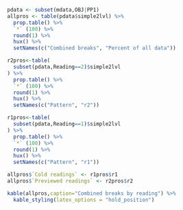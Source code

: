 
```r
pdata <- subset(mdata,OBJ|PP1)
allpros <- table(pdata$simple2lvl) %>%
  prop.table() %>% 
  `*` (100) %>%
  round(1) %>%
  hux() %>%
  setNames(c("Combined breaks", "Percent of all data"))

r2pros<-table(
  subset(pdata,Reading==2)$simple2lvl
) %>%
  prop.table() %>% 
  `*` (100) %>%
  round(1) %>%
  hux() %>%
  setNames(c("Pattern", "r2")) 

r1pros<-table(
  subset(pdata,Reading==1)$simple2lvl
) %>%
  prop.table() %>% 
  `*` (100) %>%
  round(1) %>%
  hux() %>%
  setNames(c("Pattern", "r1")) 

allpros$`Cold readings` <- r1pros$r1
allpros$`Previewed readings` <- r2pros$r2
```

```r
kable(allpros,caption="Combined breaks by reading") %>%
  kable_styling(latex_options = "hold_position")
```
<!--
## Generalized Estimating Equation

Generalized Estimating Equation (GEE) analyses with participant as the error term show much the same results.

```r
gee.byP <- geeglm(
  inter_reading.log10 ~ GP_condition * Q_condition,
  id=participant,
  data=inter_item_timings
)
gee.byP.noInt<- geeglm(
  inter_reading.log10 ~ GP_condition + Q_condition,
  id=participant,
  data=inter_item_timings
)
tab_model(gee.byP,gee.byP.noInt)
irt.compared<-anova(gee.byP,gee.byP.noInt)
```

The interaction model does not represent a statistically significant improvement in fit (&Chi; = `r round(irt.compared$X2[1],3)`, p < `r round(irt.compared["P(>|Chi|)"],2)`), but the improvement it does approach significance.

<!--
# Excluding items

If we exclude items where the IRT for the control condition (-Q, -GP) is longer than 7s, we get the following:
```r
inter_item_timings<-irt_data_itemsExcluded
inter_item_timings$inter_reading <- inter_item_timings$irt
inter_item_timings$inter_reading.log10 <- log10(inter_item_timings$irt)

mtable <- with(na.omit(inter_item_timings),tapply(inter_reading, condition, mean))

sdtable <- with(na.omit(inter_item_timings),tapply(inter_reading, condition, sd))

ctable <- rbind(mtable,sdtable)
row.names(ctable) <- c("Mean", "SD")
decl <- round(mtable["-Q +GP"] - mtable["-Q -GP"],2)
int <- round(mtable["+Q +GP"] - mtable["+Q -GP"],2)
diffGPQ <- decl - int
```

Difference for declaratives: `r decl`; for interrogatives: `r int`; difference of differences: `r diffGPQ`.

```r
kable(t(ctable), caption="Condition means")
```

## GEE Analyses

Generalized Estimating Equation (GEE) analyses with participant as the error term show much the same results.

```r
gee.byP <- geeglm(
  inter_reading.log10 ~ GP_condition * Q_condition,
  id=participant,
  data=inter_item_timings
)
gee.byP.noInt<- geeglm(
  inter_reading.log10 ~ GP_condition + Q_condition,
  id=participant,
  data=inter_item_timings
)
tab_model(gee.byP,gee.byP.noInt)
irt.compared<-anova(gee.byP,gee.byP.noInt)
```
```r
gee.byI <- geeglm(
  inter_reading.log10 ~ GP_condition * Q_condition,
  id=item,
  data=inter_item_timings
)
gee.byI.noInt<- geeglm(
  inter_reading.log10 ~ GP_condition + Q_condition,
  id=item,
  data=inter_item_timings
)
tab_model(gee.byI,gee.byI.noInt)
irt.compared<-anova(gee.byP,gee.byP.noInt)
```

The interaction model does not represent a statistically significant improvement in fit (&Chi; = `r round(irt.compared$X2[1],3)`, p < `r round(irt.compared["P(>|Chi|)"],2)`), and so does not support the primary hypothesis. -->
